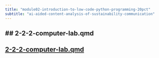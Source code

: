 ```yaml
---
title: "module02-introduction-to-low-code-python-programming-20pct"
subtitle: "ai-aided-content-analysis-of-sustainability-communication"
---
```


## 2-2-2-computer-lab.qmd
---

## [2-2-2-computer-lab.qmd](2-2-2-computer-lab.qmd)







